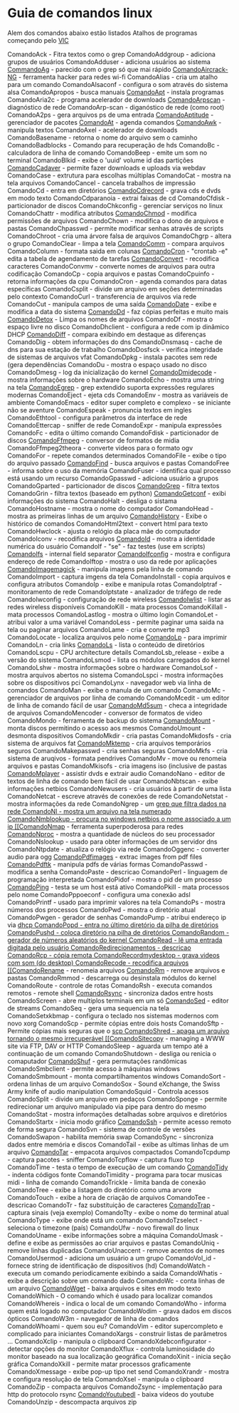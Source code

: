 =Guia de comandos linux=

Alem dos comandos abaixo estão listados Atalhos de programas
começando pelo [[VlC]]

ComandoAck - Fitra textos como o grep
ComandoAddgroup - adiciona grupos de usuários
ComandoAdduser - adiciona usuários ao sistema
[[CommandoAg]] - parecido com o grep só que mai rápido
[[ComandoAircrack-NG]] - ferramenta hacker para redes wi-fi
ComandoAlias - cria um atalho para um comando
ComandoAlsaconf - configura o som através do sistema alsa
ComandoApropos - busca manuais
[[ComandoApt]] - instala programas
ComandoAria2c - programa acelerador de downloads
[[ComandoArpscan]] - diagnóstico de rede
ComandoArp-scan - diganóstico de rede (como root)
ComandoA2ps - gera arquivos ps de uma entrada
[[ComandoAptitude]] - gerenciador de pacotes
[[ComandoAt]] - agenda comandos
[[ComandoAwk]] - manipula textos
ComandoAxel - acelerador de downloads
ComandoBasename - retorna o nome do arquivo sem o caminho
ComandoBadblocks - Comando para recuperação de hds
ComandoBc - calculadora de linha de comando
ComandoBeep - emite um som no terminal
ComandoBlkid - exibe o 'uuid' volume id das partições
[[ComandoCadaver]] - permite fazer downloads e uploads via webdav
ComandoCase - extrutura para escolhas múltiplas
ComandoCat - mostra na tela arquivos
ComandoCancel - cancela trabalhos de impressão
ComandoCd - entra em diretórios
[[ComandoCdrecord]] - grava cds e dvds em modo texto
ComandoCdparanoia - extrai faixas de cd
ComandoCfdisk - particionador de discos
ComandoChkconfig - gerenciar serviços no linux
ComandoChattr - modifica atributos
[[ComandoChmod]] - modifica permissões de arquivos
ComandoChown - modifica o dono de arquivos e pastas
ComandoChpasswd - permite modificar senhas através de scripts
ComandoChroot - cria uma árvore falsa de arquivos
ComandoChgrp - altera o grupo
ComandoClear - limpa a tela
[[ComandoComm]] - compara arquivos
ComandoColumn - formata saida em colunas
[[ComandoCron]] - "crontab -e" edita a tabela de agendamento de tarefas
[[ComandoConvert]] - recodifica caracteres
ComandoConvmv - converte nomes de arquivos para outra codificação
ComandoCp - copia arquivos e pastas
ComandoCpuinfo - retorna informações da cpu
ComandoCron - agenda comandos para datas específicas
ComandoCsplit - divide um arquivo em seções determinadas pelo contexto
ComandoCurl - transferencia de arquivos via rede
ComandoCut - manipula campos de uma saída
[[ComandoDate]] - exibe e modifica a data do sistema
[[ComandoDd]] - faz cópias perfeitas e muito mais
[[ComandoDetox]] - Limpa os nomes de arquivos
ComandoDf - mostra o espaço livre no disco
ComandoDhclient - configura a rede com ip dinâmico DHCP
[[ComandoDiff]] - compara exibindo em destaque as diferenças
ComandoDig - obtem informações do dns
ComandoDnsmasq - cache de dns para sua estação de trabalho
ComandoDosfsck - verifica integridade de sistemas de arquivos vfat
ComandoDpkg - instala pacotes sem rede (gera dependências
ComandoDu - mostra o espaço usado no disco
ComandoDmesg - log da inicialização do kernel
[[ComandoDmidecode]] - mostra informações sobre o hardware
ComandoEcho - mostra uma string na tela
[[ComandoEgrep]] - grep extendido suporta expressões regulares modernas
ComandoEject - ejeta cds
ComandoEnv - mostra as variáveis de ambiente
ComandoEmacs - editor super completo e complexo - se iniciante não se aventure
ComandoEspeak - pronuncia textos em ingles
ComandoEthtool - configura parâmetros da interface de rede
ComandoEttercap - sniffer de rede
ComandoExpr - manipula expressões
ComandoFc - edita o último comando
ComandoFdisk - particionador de discos
[[ComandoFfmpeg]] - conversor de formatos de midia
ComandoFfmpeg2theora - converte videos para o formato ogv
ComandoFor - repete comandos determinados
ComandoFile - exibe o tipo do arquivo passado
[[ComandoFind]] - busca arquivos e pastas
ComandoFree - informa sobre o uso da memória
ComandoFuser - identifica qual processo está usando um recurso
ComandoGpasswd - adiciona usuário a grupos
ComandoGparted - particionador de discos
[[ComandoGrep]] - filtra textos
ComandoGrin - filtra textos (baseado em python)
[[ComandoGetconf]] - exibi informações do sistema
ComandoHalt - desliga o sistama
ComandoHostname - mostra o nome do computador
ComandoHead - mostra as primeiras linhas de um arquivo
[[ComandoHistory]] - Exibe o histórico de comandos
ComandoHtml2text - convert html para texto
ComandoHwclock - ajusta o relógio da placa mãe do computador
ComandoIconv - recodifica arquivos
[[ComandoId]] - mostra a identidade numérica do usuário
ComandoIf - "se" - faz testes (use em scripts)
[[ComandoIfs]] - internal field separator
[[ComandoIfconfig]] - mostra e configura endereço de rede
ComandoIftop - mostra o uso da rede por aplicações
[[ComandoImagemagick]] - manipula imagens pela linha de comando
ComandoImport - captura imgens da tela
ComandoInstall - copia arquivos e configura atributos
ComandoIp - exibe e manipula rotas
ComandoIptraf - monitoramento de rede
ComandoIptstate - analizador de tráfego de rede
ComandoIwconfig - configuração de rede wireless
[[ComandoIwlist]] - listar as redes wireless disponíveis
ComandoKill - mata processos
ComandoKillall - mata processos
ComandoLastlog - mostra o último login
ComandoLet - atribui valor a uma variável
ComandoLess - permite paginar uma saida na tela ou paginar arquivos
ComandoLame - cria e converte mp3
ComandoLocate - localiza arquivos pelo nome
[[ComandoLp]] - para imprimir
ComandoLn - cria links
[[ComandoLs]] - lista o conteúdo de diretórios
ComandoLscpu - CPU architecture details
ComandoLsb_release - exibe a versão do sistema
ComandoLsmod - lista os módulos carregados do kernel
ComandoLshw - mostra informações sobre o hardware
ComandoLsof - mostra arquivos abertos no sistema
ComandoLspci - mostra informações sobre os dispositivos pci
ComandoLynx - navegador web via linha de comandos
ComandoMan - exibe o manula de um comando
ComandoMc - gerenciador de arquivos por linha de comando
ComandoMcedit - um editor de linha de comando fácil de usar
[[ComandoMd5sum]] - checa a integridade de arquivos
ComandoMencoder - conversor de formatos de video
ComandoMondo - ferramenta de backup do sistema
[[ComandoMount]] - monta discos permitindo o acesso aos mesmos
ComandoUmount - desmonta dispositivos
ComandoMkdir - cria pastas
ComandoMkdosfs - cria sistema de arquivos fat
[[ComandoMktemp]] - cria arquivos temporários seguros
ComandoMakepasswd - cria senhas seguras
ComandoMkfs - cria sistema de aruqivos - formata pendrives
ComandoMv - move ou renomeia arquivos e pastas
ComandoMkisofs - cria imagens iso (inclusive de pastas
[[ComandoMplayer]] - assistir dvds e extrair audio
ComandoNano - editor de textos de linha de comando bem fácil de usar
ComandoNbtscan - exibe informações netbios
ComandoNewusers - cria usuários à partir de uma lista
ComandoNetcat - escreve através de conexões de rede
ComandoNetstat - mostra informações da rede
ComandoNgrep - um [[grep que filtra dados na rede
ComandoNl - mostra um arquivo na tela numerado
ComandoNmblookup - procura no windows netbios o nome associado a um ip
[[ComandoNmap]] - ferramenta superpoderosa para redes
[[ComandoNproc]] - mostra a quantidade de núcleos do seu processador
ComandoNslookup - usado para obter informações de um servidor dns
ComandoNtpdate - atualiza o relógio via rede
ComandoOggenc - converter audio para ogg
[[ComandoPdfimages]] - extrac images from pdf files
[[ComandoPdftk]] - manipula pdfs de várias formas
ComandoPasswd - modifica a senha
ComandoPaste - descricao
ComandoPerl - linguagem de programação interpretada
ComandoPidof - mostra o pid de um processo
[[ComandoPing]] - testa se um host está ativo
ComandoPkill - mata processos pelo nome
ComandoPppoeconf - configura uma conexão adsl
ComandoPrintf - usado para imprimir valores na tela
ComandoPs - mostra números dos processos
ComandoPwd - mostra o diretório atual
ComandoPwgen - gerador de senhas
ComandoPump - atribui endereço ip via [[dhcp
ComandoPopd - entra no último diretório da pilha de diretórios
ComandoPushd - coloca diretório na pilha de diretórios
ComandoRandom - gerador de números aleatórios do kernel
ComandoRead - lê uma entrada digitada pelo usuário
ComandoRedirecionamentos - descricao
ComandoRcp - cópia remota
ComandoRecordmydesktop - grava videos com som (do desktop)
ComandoRecode - recodifica arquivos
[[ComandoRename]] - renomeia arquivos
[[ComandoRm]] - remove arquivos e pastas
ComandoRmmod - descarrega ou desinstala módulos do kernel
ComandoRoute - controle de rotas
ComandoRsh - executa comandos remotos - remote shell
[[ComandoRsync]] - sincroniza dados entre hosts
ComandoScreen - abre multiplos terminais em um só
[[ComandoSed]] - editor de streams
ComandoSeq - gera uma sequencia na tela
ComandoSetxkbmap - configura o teclado nos sistemas modernos com novo xorg
ComandoScp - permite cópias entre dois hosts
ComandoSftp - Permite cópias mais seguras que o [[scp
ComandoShred - apaga um arquivo tornando o mesmo irrecuperável
[[ComandoSitecopy]] - managing a WWW site via FTP, DAV or HTTP
ComandoSleep - aguarda um tempo até a continuação de um comando
ComandoShutdown - desliga ou renicia o comaputador
[[ComandoShuf]] - gera permutações randômicas
ComandoSmbclient - permite acesso à máquinas windows
ComandoSmbmount - monta compartilhamentos windows
ComandoSort - ordena linhas de um arquivo
ComandoSox - Sound eXchange, the Swiss Army knife of audio manipulation
ComandoSquid - Controla acessos
ComandoSplit - divide um arquivo em pedaços
ComandoSponge - permite redirecionar um arquivo manipulado via pipe para dentro do mesmo
ComandoStat - mostra informações detalhadas sobre arquivos e diretórios
ComandoStartx - inicia modo gráfico
[[ComandoSsh]] - permite acesso remoto de forma segura
ComandoSvn - sistema de controle de versões
ComandoSwapon - habilita memória swap
ComandoSync - sincroniza dados entre memória e discos
ComandoTail - exibe as ultimas linhas de um arquivo
[[ComandoTar]] - empacota arquivos compactados
ComandoTcpdump - captura pacotes - sniffer
ComandoTcpflow - captura fluxo tcp
ComandoTime - testa o tempo de execução de um comando
[[ComandoTidy]] - indenta códigos fonte
ComandoTimidity - programa para tocar musicas midi - linha de comando
ComandoTrickle - limita banda de conexão
ComandoTree - exibe a listagem do diretório como uma arvore
ComandoTouch - exibe a hora de criação de arquivos
ComandoTee - descricao
ComandoTr - faz substituição de caracteres
[[ComandoTrap]] - captura sinais (veja exemplo)
ComandoTty - exibe o nome do terminal atual
ComandoType - exibe onde está um comando
ComandoTzselect - seleciona o timezone (país)
ComandoUfw - novo firewall do linux
ComandoUname - exibe informações sobre a máquina
ComandoUmask - define e exibe as permissões ao criar arquivos e pastas
ComandoUniq - remove linhas duplicadas
ComandoUnaccent - remove acentos de nomes
ComandoUsermod - adiciona um usuário a um grupo
ComandoVol_id - fornece string de identificação de dispositivos (hd)
ComandoWatch - executa um comando periodicamente exibindo a saida
ComandoWhatis - exibe a descrição sobre um comando dado
ComandoWc - conta linhas de um arquivo
[[ComandoWget]] - baixa arquivos e sites em modo texto
ComandoWhich - O comando which é usado para localizar comandos
ComandoWhereis - indica o local de um comando
ComandoWho - informa quem está logado no computador
ComandoWodim - grava dados em discos ópticos
ComandoW3m - navegador de linha de comandos
ComandoWhoami - quem sou eu?
ComandoVim - editor supercompleto e complicado para iniciantes
ComandoXargs - construir listas de parâmetros ...
ComandoXclip - manipula o clipboard
ComandoXdebconfigurator - detectar opções do monitor
ComandoXflux - controla luminosidade do monitor baseado na sua localização geográfica
ComandoXinit - inicia seção gráfica
ComandoXkill - permite matar processos graficamente
ComandoXmessage - exibe pop-up tipo net send
ComandoXrandr  - mostra e configura resolução de tela
ComandoXsel - manipula o clipboard
ComandoZip - compacta arquivos
ComandoZsync - implementação para http do protocolo rsync
[[ComandoYoutubedl]] - baixa vídeos do youtube
ComandoUnzip - descompacta arquivos zip
